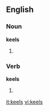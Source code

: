 ==English==
===Noun===
'''keels'''
# {{plural of|[[keel]]}}

===Verb===
'''keels'''
# {{third-person singular of|[[keel]]}}

[[it:keels]]
[[vi:keels]]